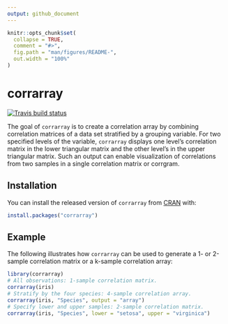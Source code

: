 ```yaml
---
output: github_document
---
```




```r
knitr::opts_chunk$set(
  collapse = TRUE,
  comment = "#>",
  fig.path = "man/figures/README-",
  out.width = "100%"
)
```

# corrarray

<!-- badges: start -->
[![Travis build status](https://travis-ci.com/Medicine1/corrarray.svg?branch=master)](https://travis-ci.com/Medicine1/corrarray)
<!-- badges: end -->

The goal of `corrarray` is to create a correlation array by combining correlation matrices of a data set stratified by a grouping variable. For two specified levels of the variable, `corrarray` displays one level's correlation matrix in the lower triangular matrix and the other level's in the upper triangular matrix. Such an output can enable visualization of correlations from two samples in a single correlation matrix or corrgram.

## Installation

You can install the released version of `corrarray` from [CRAN](https://CRAN.R-project.org) with:

``` r
install.packages("corrarray")
```

## Example

The following illustrates how `corrarray` can be used to generate a 1- or 2-sample correlation matrix or a k-sample correlation array:

```r
library(corrarray)
# All observations: 1-sample correlation matrix.
corrarray(iris)
# Stratify by the four species: 4-sample correlation array.
corrarray(iris, "Species", output = "array")
# Specify lower and upper samples: 2-sample correlation matrix.
corrarray(iris, "Species", lower = "setosa", upper = "virginica")
```

